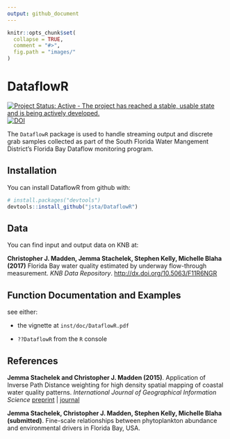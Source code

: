 ```yaml
---
output: github_document
---
```


<!-- README.md is generated from README.Rmd. Please edit that file -->

```r
knitr::opts_chunk$set(
  collapse = TRUE,
  comment = "#>",
  fig.path = "images/"
)
```

# DataflowR

[![Project Status: Active - The project has reached a stable, usable state and is being actively developed.](http://www.repostatus.org/badges/latest/active.svg)](http://www.repostatus.org/#active)
[![DOI](https://zenodo.org/badge/81863152.svg)](https://zenodo.org/badge/latestdoi/81863152)


The `DataflowR` package is used to handle streaming output and discrete grab samples collected as part of the South Florida Water Mangement District's Florida Bay Dataflow monitoring program.

## Installation

You can install DataflowR from github with:

```r
# install.packages("devtools")
devtools::install_github("jsta/DataflowR")
```

## Data

You can find input and output data on KNB at:

**Christopher J. Madden, Jemma Stachelek, Stephen Kelly, Michelle Blaha (2017)** Florida Bay water quality estimated by underway flow-through measurement. _KNB Data Repository_. [http://dx.doi.org/10.5063/F11R6NGR](http://dx.doi.org/10.5063/F11R6NGR)

## Function Documentation and Examples

see either:

* the vignette at `inst/doc/DataflowR.pdf`

* `??DataflowR` from the `R` console

## References

**Jemma Stachelek and Christopher J. Madden (2015)**. Application of Inverse Path Distance weighting for high density spatial mapping of coastal water quality patterns.
*International Journal of Geographical Information Science*
[preprint](http://jsta.github.io/public/stachmadden2015am.pdf) | [journal](http://dx.doi.org/10.1080/13658816.2015.1018833)

**Jemma Stachelek, Christopher J. Madden, Stephen Kelly, Michelle Blaha (submitted)**. Fine-scale relationships between phytoplankton abundance and environmental drivers in Florida Bay, USA.

